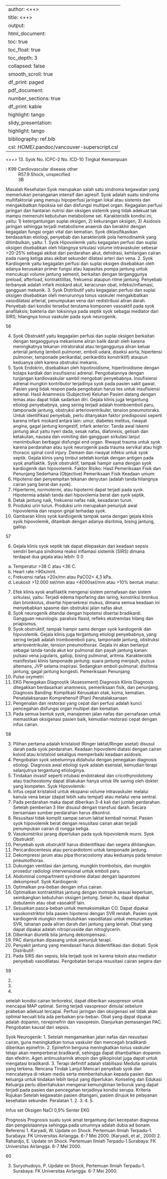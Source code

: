 
---
author: <++>
title: <++>
output:
  html_document:
    toc: true
    toc_float: true
    toc_depth: 3
    collapsed: false
    smooth_scroll: true
    df_print: paged
  pdf_document:
    number_sections: true
    df_print: kable
    highlight: tango
  slidy_presentation:
    highlight: tango
bibliography: ref.bib
csl: $HOME$/.pandoc/vancouver-superscript.csl
---

<++>
13. Syok
No. ICPC-2
No. ICD-10
Tingkat Kemampuan

: K99 Cardiovascular disease other
: R57.9 Shock, unspecified
: 3B

Masalah Kesehatan
Syok merupakan salah satu sindroma kegawatan yang memerlukan
penanganan intensif dan agresif. Syok adalah suatu sindroma multifaktorial
yang menuju hipoperfusi jaringan lokal atau sistemis dan mengakibatkan
hipoksia sel dan disfungsi multipel organ. Kegagalan perfusi jaringan dan
hantaran nutrisi dan oksigen sistemik yang tidak adekuat tak mampu
memenuhi kebutuhan metabolisme sel. Karakteristik kondisi ini, yaitu: 1)
ketergantungan suplai oksigen, 2) kekurangan oksigen, 3) Asidosis jaringan
sehingga terjadi metabolisme anaerob dan berakhir dengan kegagalan fungsi
organ vital dan kematian.
Syok diklasifikasikan berdasarkan etiologi, penyebab dan karakteristik pola
hemodinamik yang ditimbulkan, yaitu:
1. Syok Hipovolemik yaitu kegagalan perfusi dan suplai oksigen disebabkan
oleh hilangnya sirkulasi volume intravaskuler sebesar >20-25% sebagai
akibat dari perdarahan akut, dehidrasi, kehilangan cairan pada ruang
ketiga atau akibat sekunder dilatasi arteri dan vena.
2. Syok Kardiogenik yaitu kegagalan perfusi dan suplai oksigen disebabkan
oleh adanya kerusakan primer fungsi atau kapasitas pompa jantung untuk
mencukupi volume jantung semenit, berkaitan dengan terganggunya
preload, afterload, kontraktilitas, frekuensi ataupun ritme jantung.
Penyebab terbanyak adalah infark miokard akut, keracunan obat,
infeksi/inflamasi, gangguan mekanik.
3. Syok Distributif yaitu kegagalan perfusi dan suplai oksigen disebabkan
oleh menurunnya tonus vaskuler mengakibatkan vasodilatasi arterial,
penumpukan vena dan redistribusi aliran darah. Penyebab dari kondisi
tersebut terutama komponen vasoaktif pada syok anafilaksis; bakteria dan
toksinnya pada septik syok sebagai mediator dari SIRS; hilangnya tonus
vaskuler pada syok neurogenik.

56

4. Syok Obstruktif yaitu kegagalan perfusi dan suplai oksigen berkaitan
dengan terganggunya mekanisme aliran balik darah oleh karena
meningkatnya tekanan intratorakal atau terganggunya aliran keluar arterial
jantung (emboli pulmoner, emboli udara, diseksi aorta, hipertensi
pulmoner, tamponade perikardial, perikarditis konstriktif) ataupun
keduanya oleh karena obstruksi mekanis.
5. Syok Endokrin, disebabkan oleh hipotiroidisme, hipertiroidisme dengan
kolaps kardiak dan insufisiensi adrenal. Pengobatannya dengan tunjangan
kardiovaskular sambil mengobati penyebabnya. Insufisiensi adrenal
mungkin kontributor terjadinya syok pada pasien sakit gawat. Pasien yang
tidak respon pada pengobatan harus tes untuk insufisiensi adrenal.
Hasil Anamnesis (Subjective)
Keluhan
Pasien datang dengan lemas atau dapat tidak sadarkan diri.
Gejala klinis juga tergantung etiologi penyebabnya, yang sering terjadi adalah
tromboemboli paru, tamponade jantung, obstruksi arterioventrikuler, tension
pneumotoraks.
Untuk identifikasi penyebab, perlu ditanyakan faktor predisposisi seperti
karena infark miokard antara lain: umur, diabetes melitus, riwayat angina,
gagal jantung kongestif, infark anterior. Tanda awal iskemi jantung akut yaitu
nyeri dada, sesak nafas, diaforesis, gelisah dan ketakutan, nausea dan
vomiting dan gangguan sirkulasi lanjut menimbulkan berbagai disfungsi end
organ. Riwayat trauma untuk syok karena perdarahan atau syok neurogenik
pada trauma servikal atau high thoracic spinal cord injury. Demam dan riwayat
infeksi untuk syok septik. Gejala klinis yang timbul setelah kontak dengan
antigen pada syok anafilaktik.
Syok obstruktif, tampak hampir sama dengan syok kardiogenik dan
hipovolemik.
Faktor Risiko: Hasil Pemeriksaan Fisik dan Penunjang Sederhana (Objective)
Pemeriksaan Fisik
Keadaan umum:
1. Hipotensi dan penyempitan tekanan denyutan (adalah tanda hilangnya
cairan yang berat dan syok).
2. Hipertermi, normotermi, atau hipotermi dapat terjadi pada syok. Hipotermia
adalah tanda dari hipovolemia berat dan syok septik.
3. Detak jantung naik, frekuensi nafas naik, kesadaran turun.
4. Produksi urin turun. Produksi urin merupakan penunjuk awal hipovolemia
dan respon ginjal terhadap syok.
5. Gambaran klinis syok kardiogenik tampak sama dengan gejala klinis syok
hipovolemik, ditambah dengan adanya disritmia, bising jantung, gallop.

57

6. Gejala klinis syok septik tak dapat dilepaskan dari keadaan sepsis sendiri
berupa sindroma reaksi inflamasi sistemik (SIRS) dimana terdapat dua
gejala atau lebih:
0
0
a. Temperatur >38 C atau <36 C.
b. Heart rate >90x/mnt.
c. Frekuensi nafas >20x/mn atau PaCO2< 4,3 kPa.
d. Leukosit >12.000 sel/mm atau <4000sel/mm atau >10% bentuk imatur.
7. Efek klinis syok anafilaktik mengenai sistem pernafasan dan sistem
sirkulasi, yaitu:
Terjadi edema hipofaring dan laring, konstriksi bronkus dan bronkiolus,
disertai hipersekresi mukus, dimana semua keadaan ini menyebabkan
spasme dan obstruksi jalan nafas akut.
8. Syok neurogenik ditandai dengan hipotensi disertai bradikardi. Gangguan
neurologis: paralisis flasid, refleks ekstremitas hilang dan priapismus.
9. Syok obstruktif, tampak hampir sama dengan syok kardiogenik dan
hipovolemik. Gejala klinis juga tergantung etiologi penyebabnya, yang
sering terjadi adalah tromboemboli paru, tamponade jantung, obstruksi
arterioventrikuler, tension pneumothorax. Gejala ini akan berlanjut sebagai
tanda-tanda akut kor pulmonal dan payah jantung kanan: pulsasi vena
jugularis, gallop, bising pulmonal, aritmia. Karakteristik manifestasi klinis
tamponade jantung: suara jantung menjauh, pulsus altemans, JVP selama
inspirasi. Sedangkan emboli pulmonal: disritmia jantung, gagal jantung
kongesti.
Pemeriksaan Penunjang
1. Pulse oxymetri
2. EKG
Penegakan Diagnostik (Assessment)
Diagnosis Klinis
Diagnosis ditegakkan berdasarkan anamnesis, pemeriksaan fisik, dan
penunjang.
Diagnosis Banding: Komplikasi
Kerusakan otak, koma, kematian.
Penatalaksanaan Komprehensif (Plan)
Penatalaksanaan
1. Pengenalan dan restorasi yang cepat dari perfusi adalah kunci
pencegahan disfungsi organ multipel dan kematian.
2. Pada semua bentuk syok, manajemen jalan nafas dan pernafasan untuk
memastikan oksigenasi pasien baik, kemudian restorasi cepat dengan
infus cairan.

58

3. Pilihan pertama adalah kristaloid (Ringer laktat/Ringer asetat) disusul
darah pada syok perdarahan. Keadaan hipovolemi diatasi dengan cairan
koloid atau kristaloid sekaligus memperbaiki keadaan asidosis.
4. Pengobatan syok sebelumnya didahului dengan penegakan diagnosis
etiologi. Diagnosis awal etiologi syok adalah esensial, kemudian terapi
selanjutnya tergantung etiologinya.
5. Tindakan invasif seperti intubasi endotrakeal dan cricothyroidotomy atau
tracheostomy dapat dilakukan hanya untuk life saving oleh dokter yang
kompeten.
Syok Hipovolemik:
1. Infus cepat kristaloid untuk ekspansi volume intravaskuler melalui kanula
vena besar (dapat lebih satu tempat) atau melalui vena sentral.
2. Pada perdarahan maka dapat diberikan 3-4 kali dari jumlah perdarahan.
Setelah pemberian 3 liter disusul dengan transfusi darah. Secara
bersamaan sumber perdarahan harus dikontrol.
3. Resusitasi tidak komplit sampai serum laktat kembali normal. Pasien syok
hipovolemik berat dengan resusitasi cairan akan terjadi penumpukan
cairan di rongga ketiga.
4. Vasokonstriksi jarang diperlukan pada syok hipovolemik murni.
Syok Obstruktif:
1. Penyebab syok obstruktif harus diidentifikasi dan segera dihilangkan.
2. Pericardiocentesis atau pericardiotomi untuk tamponade jantung.
3. Dekompressi jarum atau pipa thoracostomy atau keduanya pada tension
pneumothorax.
4. Dukungan ventilasi dan jantung, mungkin trombolisis, dan mungkin
prosedur radiologi intervensional untuk emboli paru.
5. Abdominal compartment syndrome diatasi dengan laparotomi
dekompresif.
Syok Kardiogenik:
1. Optimalkan pra-beban dengan infus cairan.
2. Optimalkan kontraktilitas jantung dengan inotropik sesuai keperluan,
seimbangkan kebutuhan oksigen jantung. Selain itu, dapat dipakai
dobutamin atau obat vasoaktif lain.
3. Sesuaikan pasca-beban untuk memaksimalkan CO. Dapat dipakai
vasokonstriktor bila pasien hipotensi dengan SVR rendah. Pasien syok
kardiogenik mungkin membutuhkan vasodilatasi untuk menurunkan SVR,
tahanan pada aliran darah dari jantung yang lemah. Obat yang dapat
dipakai adalah nitroprusside dan nitroglycerin.
4. Diberikan diuretik bila jantung dekompensasi.
5. PAC dianjurkan dipasang untuk penunjuk terapi.
6. Penyakit jantung yang mendasari harus diidentifikasi dan diobati.
Syok Distributif:
1. Pada SIRS dan sepsis, bila terjadi syok ini karena toksin atau mediator
penyebab vasodilatasi. Pengobatan berupa resusitasi cairan segera dan

59

2.
3.
4.

setelah kondisi cairan terkoreksi, dapat diberikan vasopresor untuk
mencapai MAP optimal. Sering terjadi vasopresor dimulai sebelum prabeban adekuat tercapai. Perfusi jaringan dan oksigenasi sel tidak akan
optimal kecuali bila ada perbaikan pra-beban.
Obat yang dapat dipakai adalah dopamin, norepinefrin dan vasopresin.
Dianjurkan pemasangan PAC.
Pengobatan kausal dari sepsis.

Syok Neurogenik:
1. Setelah mengamankan jalan nafas dan resusitasi cairan, guna
meningkatkan tonus vaskuler dan mencegah bradikardi diberikan
epinefrin.
2. Epinefrin berguna meningkatkan tonus vaskuler tetapi akan memperberat
bradikardi, sehingga dapat ditambahkan dopamin dan efedrin. Agen
antimuskarinik atropin dan glikopirolat juga dapat untuk mengatasi
bradikardi.
3. Terapi definitif adalah stabilisasi Medulla spinalis yang terkena.
Rencana Tindak Lanjut
Mencari penyebab syok dan mencatatnya di rekam medis serta
memberitahukan kepada pasien dan keluarga untuk tindakan lebih lanjut yang
diperlukan.
Konseling dan Edukasi
Keluarga perlu diberitahukan mengenai kemungkinan terburuk yang dapat
terjadi pada pasien dan pencegahan terjadinya kondisi serupa.
Kriteria Rujukan
Setelah kegawatan pasien ditangani, pasien dirujuk ke pelayanan kesehatan
sekunder.
Peralatan
1.
2.
3.
4.
5.

Infus set
Oksigen
NaCl 0,9%
Senter
EKG

Prognosis
Prognosis suatu syok amat tergantung dari kecepatan diagnosa dan
pengelolaannya sehingga pada umumnya adalah dubia ad bonam.
Referensi
1. Karyadi, W. Update on Shock. Pertemuan Ilmiah Terpadu-1. Surabaya: FK
Universitas Airlangga. 6-7 Mei 2000. (Karyadi, et al., 2000)
2. Rahardjo, E. Update on Shock. Pertemuan Ilmiah Terpadu-1.Surabaya: FK
Universitas Airlangga. 6-7 Mei 2000.

60

3. Suryohudoyo, P. Update on Shock, Pertemuan Ilmiah Terpadu-1.
Surabaya: FK Universitas Airlangga. 6-7 Mei 2000.
